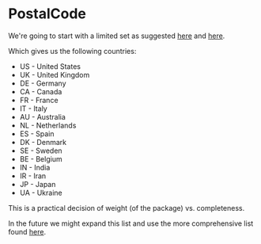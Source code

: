 # PostalCode

We're going to start with a limited set as suggested [here](http://pixelenvision.com/1708/zip-postal-code-validation-regex-php-code-for-12-countries/)
and [here](https://stackoverflow.com/questions/578406/what-is-the-ultimate-postal-code-and-zip-regex).

Which gives us the following countries:

- US - United States
- UK - United Kingdom
- DE - Germany
- CA - Canada
- FR - France
- IT - Italy
- AU - Australia
- NL - Netherlands
- ES - Spain
- DK - Denmark
- SE - Sweden
- BE - Belgium
- IN - India
- IR - Iran
- JP - Japan
- UA - Ukraine

This is a practical decision of weight (of the package) vs. completeness.

In the future we might expand this list and use the more comprehensive list found [here](http://unicode.org/cldr/trac/browser/tags/release-26-0-1/common/supplemental/postalCodeData.xml).
